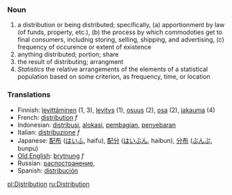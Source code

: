=== Noun ===

# a distribution or being distributed; specifically, (a) apportionment by law (of funds, property, etc.), (b) the process by which commodoties get to final consumers, includnig storing, selling, shipping, and advertising, (c) frequency of occurence or extent of existence
# anything distributed; portion; share
# the result of distributing; arrangment
# ''Statistics'' the relative arrangements of the elements of a statistical population based on some criterion, as frequency, time, or location

=== Translations ===
*Finnish: [[levittäminen]] (1, 3), [[levitys]] (1), [[osuus]] (2), [[osa#Finnish|osa]] (2), [[jakauma]] (4)
*French: [[distribution]] ''f''
*Indonesian: [[distribusi]], [[alokasi]], [[bagi|pembagian]], [[sebar|penyebaran]]
*Italian: [[distribuzione]] ''f''
*Japanese: [[配布]] ([[はいふ]], haifu), [[配分]] ([[はいぶん]], haibun), [[分布]] ([[ぶんぷ]], bunpu)
*[[Old English]]: [[brytnung]] ''f''
*Russian: [[распостранение]],
*Spanish: [[distribución]]

[[pl:Distribution]]
[[ru:Distribution]]